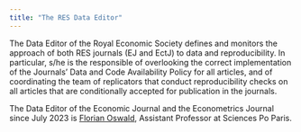 ```yaml
---
title: "The RES Data Editor"
---
```


The Data Editor of the Royal Economic Society defines and monitors the approach of both RES journals (EJ and EctJ) to data and reproducibility. In particular, s/he is the responsible of overlooking the correct implementation of the Journals' Data and Code Availability Policy for all articles, and of coordinating the team of replicators that conduct reproducibility checks on all articles that are conditionally accepted for publication in the journals. 

The Data Editor of the Economic Journal and the Econometrics Journal since July 2023 is [Florian Oswald](https://floswald.github.io), Assistant Professor at Sciences Po Paris.